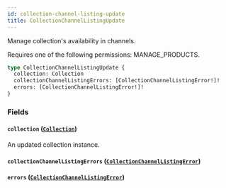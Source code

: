 ```yaml
---
id: collection-channel-listing-update
title: CollectionChannelListingUpdate
---
```



Manage collection's availability in channels. 

Requires one of the following permissions: MANAGE_PRODUCTS.

```graphql
type CollectionChannelListingUpdate {
  collection: Collection
  collectionChannelListingErrors: [CollectionChannelListingError!]!
  errors: [CollectionChannelListingError!]!
}
```


### Fields

#### `collection` ([`Collection`](../../../developer/api-reference/objects/collection))

An updated collection instance.


#### `collectionChannelListingErrors` ([`CollectionChannelListingError`](../../../developer/api-reference/objects/collection-channel-listing-error))




#### `errors` ([`CollectionChannelListingError`](../../../developer/api-reference/objects/collection-channel-listing-error))






